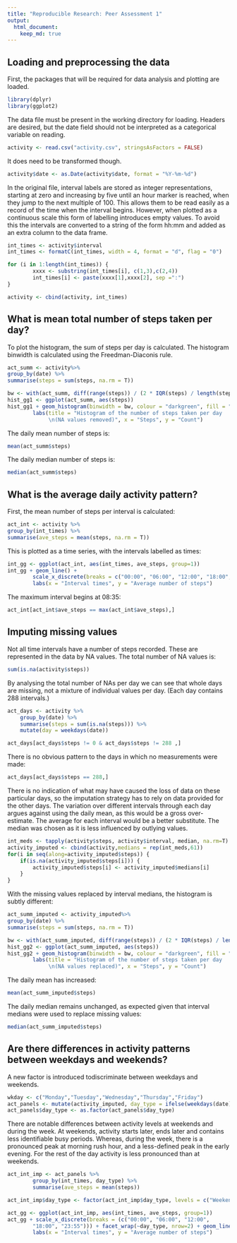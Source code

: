 ```yaml
---
title: "Reproducible Research: Peer Assessment 1"
output: 
  html_document:
    keep_md: true
---
```



## Loading and preprocessing the data
First, the packages that will be required for data analysis and plotting are 
loaded.
```r
library(dplyr)
library(ggplot2)
```

The data file must be present in the working directory for loading.
Headers are desired, but the date field should not be interpreted as a 
categorical variable on reading.
```r
activity <- read.csv("activity.csv", stringsAsFactors = FALSE)
```

It does need to be transformed though.
```r
activity$date <- as.Date(activity$date, format = "%Y-%m-%d")
```


In the original file, interval labels are stored as integer representations, 
starting at zero and increasing by five until an hour marker is reached, when 
they jump to the next multiple of 100. This allows them to be read easily as a 
record of the time when the interval begins. However, when plotted as a 
continuous scale this form of labelling introduces empty values. To avoid this 
the intervals are converted to a string of the form hh:mm and added as an extra 
column to the data frame.
```r
int_times <- activity$interval
int_times <- formatC(int_times, width = 4, format = "d", flag = "0")

for (i in 1:length(int_times)) {
        xxxx <- substring(int_times[i], c(1,3),c(2,4))
        int_times[i] <- paste(xxxx[1],xxxx[2], sep =":")
}

activity <- cbind(activity, int_times)
```


## What is mean total number of steps taken per day?
To plot the histogram, the sum of steps per day is calculated. The histogram 
binwidth is calculated using the Freedman-Diaconis rule.

```r
act_summ <- activity%>%
group_by(date) %>%
summarise(steps = sum(steps, na.rm = T))

bw <- with(act_summ, diff(range(steps)) / (2 * IQR(steps) / length(steps)^1/3))
hist_gg1 <- ggplot(act_summ, aes(steps))
hist_gg1 + geom_histogram(binwidth = bw, colour = "darkgreen", fill = "white") + 
        labs(title = "Histogram of the number of steps taken per day
             \n(NA values removed)", x = "Steps", y = "Count") 
```

The daily mean number of steps is:
```r
mean(act_summ$steps)
```

The daily median number of steps is:
```r
median(act_summ$steps)
```

## What is the average daily activity pattern?

First, the mean number of steps per interval is calculated:
```r
act_int <- activity %>%
group_by(int_times) %>%
summarise(ave_steps = mean(steps, na.rm = T))
```

This is plotted as a time series, with the intervals labelled as times:
```r
int_gg <- ggplot(act_int, aes(int_times, ave_steps, group=1)) 
int_gg + geom_line() +
        scale_x_discrete(breaks = c("00:00", "06:00", "12:00", "18:00", "23:55")) +
        labs(x = "Interval times", y = "Average number of steps")
```

The maximum interval begins at 08:35:
```r
act_int[act_int$ave_steps == max(act_int$ave_steps),]
```


## Imputing missing values
Not all time intervals have a number of steps recorded. These are represented 
in the data by NA values. The total number of NA values is:
```r
sum(is.na(activity$steps))
```

By analysing the total number of NAs per day we can see that whole days are 
missing, not a mixture of individual values per day. (Each day contains 288 
intervals.)
```r
act_days <- activity %>%
    group_by(date) %>%
    summarise(steps = sum(is.na(steps))) %>%
    mutate(day = weekdays(date))

act_days[act_days$steps != 0 & act_days$steps != 288 ,]
```

There is no obvious pattern to the days in which no measurements were made:
```r
act_days[act_days$steps == 288,]
```

There is no indication of what may have caused the loss of data on these 
particular days, so the imputation strategy has to rely on data provided for 
the other days. The variation over different intervals through each day argues 
against using the daily mean, as this would be a gross over-estimate. The 
average for each interval would be a better substitute. The median was chosen as 
it is less influenced by outlying values.

```r
int_meds <- tapply(activity$steps, activity$interval, median, na.rm=T)
activity_imputed <- cbind(activity,medians = rep(int_meds,61))
for(i in seq(along=activity_imputed$steps)) {
    if(is.na(activity_imputed$steps[i])) {
        activity_imputed$steps[i] <- activity_imputed$medians[i]
    }
}
```

With the missing values replaced by interval medians, the histogram is subtly 
different:
```r
act_summ_imputed <- activity_imputed%>%
group_by(date) %>%
summarise(steps = sum(steps, na.rm = T))

bw <- with(act_summ_imputed, diff(range(steps)) / (2 * IQR(steps) / length(steps)^1/3))
hist_gg2 <- ggplot(act_summ_imputed, aes(steps))
hist_gg2 + geom_histogram(binwidth = bw, colour = "darkgreen", fill = "white") + 
        labs(title = "Histogram of the number of steps taken per day
             \n(NA values replaced)", x = "Steps", y = "Count") 
```

The daily mean has increased:
```r
mean(act_summ_imputed$steps)
```

The daily median remains unchanged, as expected given that interval medians were 
used to replace missing values:
```r
median(act_summ_imputed$steps)
```

## Are there differences in activity patterns between weekdays and weekends?

A new factor is introduced todiscriminate between weekdays and weekends.
```r
wkday <- c("Monday","Tuesday","Wednesday","Thursday","Friday")
act_panels <- mutate(activity_imputed, day_type = ifelse(weekdays(date) %in% wkday, "Weekday", "Weekend"))
act_panels$day_type <- as.factor(act_panels$day_type)
```

There are notable differences between activity levels at weekends and during the 
week. At weekends, activity starts later, ends later and contains less 
identifiable busy periods. Whereas, during the week, there is a pronounced peak 
at morning rush hour, and a less-defined peak in the early evening. For the rest 
of the day activity is less pronounced than at weekends.
```r
act_int_imp <- act_panels %>%
        group_by(int_times, day_type) %>%
        summarise(ave_steps = mean(steps))

act_int_imp$day_type <- factor(act_int_imp$day_type, levels = c("Weekend", "Weekday"))

act_gg <- ggplot(act_int_imp, aes(int_times, ave_steps, group=1))
act_gg + scale_x_discrete(breaks = (c("00:00", "06:00", "12:00",
        "18:00", "23:55"))) + facet_wrap(~day_type, nrow=2) + geom_line() +
        labs(x = "Interval times", y = "Average number of steps")
```
